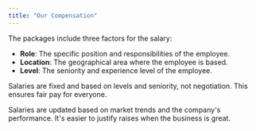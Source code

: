 ```yaml
---
title: "Our Compensation" 
---
```


The packages include three factors for the salary:

- **Role**: The specific position and responsibilities of the employee.
- **Location**: The geographical area where the employee is based.
- **Level**: The seniority and experience level of the employee.

<Tip>Salaries are fixed and based on levels and seniority, not negotiation. This ensures fair pay for everyone.</Tip>

<Tip>Salaries are updated based on market trends and the company's performance. It's easier to justify raises when the business is great.</Tip>